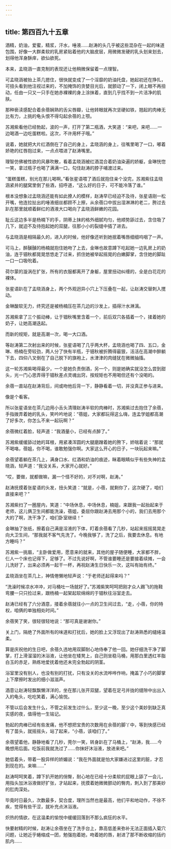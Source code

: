 ```yaml
---
---
---
```

title: 第四百九十五章
---




酒精，奶油，爱蜜，精浆，汗水，唾液……赵涛的头几乎被这些混杂在一起的味道包围，好像一大群柔软的乳房紧贴着他的大脑皮层，用微微发硬的乳头划来划去，划得他浑身酥痒，欲仙欲死。

本来，孟晓涵一直克制的表现还让他稍微保留着一点理智。

可孟晓涵被抬上茶几摁住，很快就变成了一个淫靡的奶油托盘，她起初还在挣扎，可扭头看到他注视过来的，不加掩饰的贪婪目光后，就颤动了一下，闭上眼不再扭动，任由一只又一只手在她赤裸裸的身上涂抹着，直到几乎找不到一片洁净的肌肤。

那种亵渎感配合着余蓓娴熟的舌尖唇瓣，让他转眼就再次坚硬如铁，翘起的肉棒无比有力，上挑的龟头恨不得勾起余蓓的上颚。

苏湘紫看他已经勃起，波的一声，打开了第二瓶酒，大笑道：“来吧，来吧……一边喝酒一边吃蛋糕啦。这次，不许用杯子哦。”

说着，她就把大片红酒倒在了自己的身上，孟晓涵的身上，往嘴里喝了一口，嘟着娇艳的红唇抱过来，一点点喂进了赵涛嘴里。

理智仿佛被性欲的风暴吹散，看着孟晓涵被红酒混合着奶油染遍的娇躯，金琳恍惚一笑，拿过瓶子也喝了满满一口，勾住赵涛的脖子哺渡过来。

“蛋糕蛋糕，别光在那儿喝啊。”看张星语喂了酒后就抱住亲个没完，苏湘紫往孟晓涵紧并的腿窝里倒了些酒，招呼道，“这么好的日子，可不能冷落了谁。”

根本没想象过孟晓涵还能有如此撩人的模样，赵涛早已经迫不及待，张星语刚一松开嘴，他连拉扯出的唾液细丝都顾不上擦，从余蓓口中拔出湿淋淋的老二，胯过去趴在那里就顺着鲜红的酒液大口喝向了孟晓涵鲜嫩的花园。

耻丘这边多半是杨楠下的手，阴蒂上抹的格外细腻均匀，他顺势舔过去，含住吸了几下，就迫不及待抱起她的双腿，往那小小的裂缝中插了进去。

与孟晓涵是相隔最久的，进入的时候，他好像还听到她抿着嘴唇细细呜咽了一声。

可马上，醉醺醺的杨楠就抱住她吻了上去，金琳也故意蹲下吃起她一边乳房上的奶油，连于钿秋都晃晃悠悠走了过来，抓住她被举起摇晃的白嫩脚掌，含住她的脚趾一口一口吸吮着。

荷尔蒙的漩涡在扩张，所有的衣服都离开了身躯，屋里扭动纠缠的，全是白花花的裸体。

张星语趴在了孟晓涵身上，两个外观迥异小穴上下压叠在一起，让赵涛交替刺入搅动。

金琳酸软无力，终究还是被杨楠压在茶几边的沙发上，插得汁水淋漓。

苏湘紫拿了三个振动棒，让于钿秋嘴里含着一个，前后双穴各插着一个，揉着她的奶子，让她高潮迭起。

而新的规矩，就是高潮一次，喝一大口酒。

等赵涛第二次射出来的时候，张星语喝了几乎两大杯，孟晓涵也喝了四、五口，金琳、杨楠在旁较劲，两人分了快有半瓶，于钿秋被折腾得最狠，活活在高潮中醉躺下去，四仰八叉倒在了自己脱下的旗袍上，水津津的肉缝犹在微微抽搐。

这一轮苏湘紫喝得最少，一个是她负责倒酒，另一个，则是她确实就没怎么尝到甜头，光一门心思弄得于钿秋差点灵魂出窍，按规矩也不用喝但还有个没喝的。

余蓓一直站在赵涛背后，间或吻他后背一下，静静看着一切，并没真正参与进来。

像是个看客。

所以张星语坐在茶几边用小舌头清理赵涛半软的肉棒时，苏湘紫过去抱住了余蓓，手指拨弄着她的乳头，笑吟吟地说：“蓓姐，大家都玩得这么嗨，连孟学姐都高潮了好多次，你怎么不来一起玩啊？”

余蓓微红着脸，轻声道：“我酒量小，已经有点醉了。”

苏湘紫缓缓舔过她的耳根，用紧凑浑圆的大腿磨蹭着她的胯下，娇喘着说：“那就不喝咯，蓓姐，你不喝，谁敢勉强你啊。大家这么开心的日子，一块玩起来嘛。”

余蓓望着躺在茶几上，满身口水、红酒和奶油的痕迹，眯着眼睛似乎有些失神的孟晓涵，轻声道：“我没关系，大家开心就好。”

“哎，要做，就都做嘛，漏一个怪不好的，对不对啊，赵涛。”

赵涛抚摸着张星语的头发，扭头笑道：“就是，小蓓，就剩你了，这次硬了，咱们直接来吧？”

苏湘紫扫了一圈屋内，笑道：“中场休息，中场休息，楠姐，来跟我一起抬起来于老师，这儿俩卫生间都能洗澡，蓓姐，委屈你跟赵涛去用那个小的，我们去用那个大的了啊，洗干净了，咱们卧室继续！”

金琳抽了张纸，擦着自己满是淫液的下体，盯着余蓓看了几秒，站起来摇摇晃晃走向大卫生间，“那我就不客气先洗了。今晚我够了，洗了之后，我要去休息。有地方睡吗？”

苏湘紫一挑眉，“主卧做爱用，愿意来的就来，其他的屋子随便睡，大家都不胖，仨人一个床也记得下，足够了。不过先说好啊，不管谁要睡还是要接着续摊，一会儿洗好了，出来必须再一起干一杯，再祝赵涛生日快乐一次，这叫有始有终。”

孟晓涵坐在茶几上，神情倦懒地轻声说：“于老师还起得来吗？”

“洗澡时候凉水冲冲，对马桶吐一场就好了。”苏湘紫笑呵呵把刚才众人踢飞的拖鞋弯腰一只只捡过来，跟杨楠一起架起软绵绵的于钿秋往浴室走去。

赵涛已经有了六分酒意，搂着余蓓就往小一点的卫生间过去，“走，小蓓，你的特权，咱俩的单独相处时间。”

余蓓笑了笑，很轻很轻地说：“那可真是谢谢你。”

关上门，隔绝了外面所有的味道和打扰后，她的脸上又浮现出了赵涛熟悉的缱绻温柔。

算是庆祝他的生日吧，余蓓久违地用双脚耐心地侍奉了他一回。她仔细洗干净了脚掌，打上滑溜溜的沐浴液，让他坐在矮凳上，自己则坐稳马桶，用那白里透红羊脂白玉的赤足，熟练地爱抚着他还未完全勃起的阴茎。

浴室里没有别人，也没有别的打扰，只有没关的水流哗哗作响，掩盖了小巧的脚掌上下摩擦时发出的细小滋滋声。

酒意让赵涛轻飘飘懒洋洋的，坐在那儿张开双腿，望着在足弓并拢的缝隙中出出入入的龟头，吃吃笑着，满心愉悦。

不管以后会发生什么，不管之前发生过什么，至少这一晚，至少这个美妙到缺乏真实感的夜，值得他一生铭记。

勃起的肉棒已经有些发痛，他不想把宝贵的次数用在余蓓的脚丫中，等到快感已经有了苗头，就摇摇头，站了起来，“小蓓，该咱们了。”

余蓓望着他，静静地看了几秒，莞尔一笑，转身趴在了马桶上，“赵涛，我……今晚想用后面。吃饭前我就洗过了……你抹好沐浴液，放进来吧。”

她低着头，带着一股异样的娇媚说：“我在外面就是怕大家嫌进过这里的脏，才忍到现在的。来嘛……”

赵涛呵呵笑着，蹲下扒开她的俏臀，耐心地在已经十分柔软的屁眼上舔了一会儿，用指头加沐浴液做好扩张，才站起来，抚摸着她微微颤动的臀肉，刺入到了那美妙的肛肉深处。

毕竟时日最久，次数最多，契合度，理所当然也是最高，他们平和地动作，不徐不疾，觉得有些干涩，就补充点沐浴液。

炽热的情欲，在这温柔的愉悦中缓缓回落到不那么疯狂的水平。

快要射精的时候，赵涛让余蓓坐在了洗手台上，靠高低差来弥补无法正面插入菊穴问题，让她近乎蜷缩成一团，勉强抱着她，吻着她的唇，射进了那不断收缩的括约肌内……